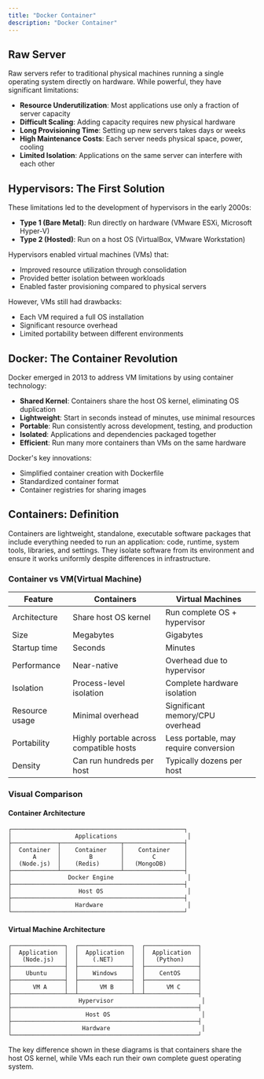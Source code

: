 ```yaml
---
title: "Docker Container"
description: "Docker Container"
---
```


## Raw Server

Raw servers refer to traditional physical machines running a single operating system directly on hardware. While powerful, they have significant limitations:

- **Resource Underutilization**: Most applications use only a fraction of server capacity
- **Difficult Scaling**: Adding capacity requires new physical hardware
- **Long Provisioning Time**: Setting up new servers takes days or weeks
- **High Maintenance Costs**: Each server needs physical space, power, cooling
- **Limited Isolation**: Applications on the same server can interfere with each other

## Hypervisors: The First Solution

These limitations led to the development of hypervisors in the early 2000s:

- **Type 1 (Bare Metal)**: Run directly on hardware (VMware ESXi, Microsoft Hyper-V)
- **Type 2 (Hosted)**: Run on a host OS (VirtualBox, VMware Workstation)

Hypervisors enabled virtual machines (VMs) that:
- Improved resource utilization through consolidation
- Provided better isolation between workloads
- Enabled faster provisioning compared to physical servers

However, VMs still had drawbacks:
- Each VM required a full OS installation
- Significant resource overhead
- Limited portability between different environments

## Docker: The Container Revolution

Docker emerged in 2013 to address VM limitations by using container technology:

- **Shared Kernel**: Containers share the host OS kernel, eliminating OS duplication
- **Lightweight**: Start in seconds instead of minutes, use minimal resources
- **Portable**: Run consistently across development, testing, and production
- **Isolated**: Applications and dependencies packaged together
- **Efficient**: Run many more containers than VMs on the same hardware

Docker's key innovations:
- Simplified container creation with Dockerfile
- Standardized container format
- Container registries for sharing images


## Containers: Definition

Containers are lightweight, standalone, executable software packages that include everything needed to run an application: code, runtime, system tools, libraries, and settings. They isolate software from its environment and ensure it works uniformly despite differences in infrastructure.

### Container vs VM(Virtual Machine)

| Feature | Containers | Virtual Machines |
|---------|-----------|------------------|
| Architecture | Share host OS kernel | Run complete OS + hypervisor |
| Size | Megabytes | Gigabytes |
| Startup time | Seconds | Minutes |
| Performance | Near-native | Overhead due to hypervisor |
| Isolation | Process-level isolation | Complete hardware isolation |
| Resource usage | Minimal overhead | Significant memory/CPU overhead |
| Portability | Highly portable across compatible hosts | Less portable, may require conversion |
| Density | Can run hundreds per host | Typically dozens per host |

### Visual Comparison

#### Container Architecture
```text
┌─────────────────────────────────────────────────┐
│                  Applications                    │
├─────────────┬─────────────────┬─────────────────┤
│  Container  │    Container    │    Container    │
│      A      │        B        │        C        │
│  (Node.js)  │    (Redis)      │   (MongoDB)     │
├─────────────┴─────────────────┴─────────────────┤
│                Docker Engine                     │
├─────────────────────────────────────────────────┤
│                   Host OS                        │
├─────────────────────────────────────────────────┤
│                  Hardware                        │
└─────────────────────────────────────────────────┘
```

#### Virtual Machine Architecture
```text
┌───────────────┐  ┌───────────────┐  ┌───────────────┐
│  Application  │  │  Application  │  │  Application  │
│   (Node.js)   │  │    (.NET)     │  │   (Python)    │
├───────────────┤  ├───────────────┤  ├───────────────┤
│    Ubuntu     │  │    Windows    │  │    CentOS     │
├───────────────┤  ├───────────────┤  ├───────────────┤
│      VM A     │  │      VM B     │  │      VM C     │
├───────────────┴──┴───────────────┴──┴───────────────┤
│                   Hypervisor                         │
├─────────────────────────────────────────────────────┤
│                     Host OS                          │
├─────────────────────────────────────────────────────┤
│                    Hardware                          │
└─────────────────────────────────────────────────────┘
```

The key difference shown in these diagrams is that containers share the host OS kernel, while VMs each run their own complete guest operating system.